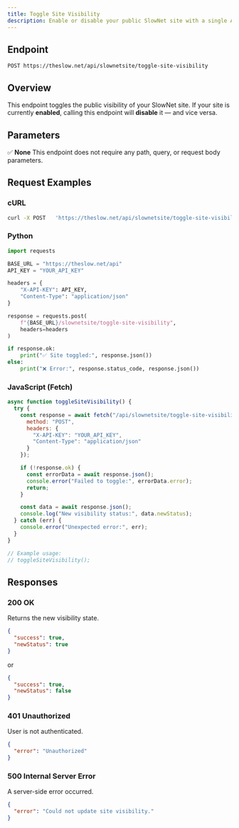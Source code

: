 ```yaml
---
title: Toggle Site Visibility
description: Enable or disable your public SlowNet site with a single API call.
---
```



## Endpoint

```
POST https://theslow.net/api/slownetsite/toggle-site-visibility
```

## Overview

This endpoint toggles the public visibility of your SlowNet site.
If your site is currently **enabled**, calling this endpoint will **disable** it — and vice versa.

<AuthSnippet/>

## Parameters

✅ **None**
This endpoint does not require any path, query, or request body parameters.

## Request Examples

### cURL

```bash
curl -X POST   'https://theslow.net/api/slownetsite/toggle-site-visibility'   -H 'X-API-KEY: YOUR_API_KEY'   -H 'Content-Type: application/json'
```

### Python

```python
import requests

BASE_URL = "https://theslow.net/api"
API_KEY = "YOUR_API_KEY"

headers = {
    "X-API-KEY": API_KEY,
    "Content-Type": "application/json"
}

response = requests.post(
    f"{BASE_URL}/slownetsite/toggle-site-visibility",
    headers=headers
)

if response.ok:
    print("✅ Site toggled:", response.json())
else:
    print("❌ Error:", response.status_code, response.json())
```

### JavaScript (Fetch)

```js
async function toggleSiteVisibility() {
  try {
    const response = await fetch("/api/slownetsite/toggle-site-visibility", {
      method: "POST",
      headers: {
        "X-API-KEY": "YOUR_API_KEY",
        "Content-Type": "application/json"
      }
    });

    if (!response.ok) {
      const errorData = await response.json();
      console.error("Failed to toggle:", errorData.error);
      return;
    }

    const data = await response.json();
    console.log("New visibility status:", data.newStatus);
  } catch (err) {
    console.error("Unexpected error:", err);
  }
}

// Example usage:
// toggleSiteVisibility();
```

## Responses

### 200 OK

Returns the new visibility state.

```json
{
  "success": true,
  "newStatus": true
}
```

or

```json
{
  "success": true,
  "newStatus": false
}
```

### 401 Unauthorized

User is not authenticated.

```json
{
  "error": "Unauthorized"
}
```

### 500 Internal Server Error

A server-side error occurred.

```json
{
  "error": "Could not update site visibility."
}
```

<SupportSnippet/>
